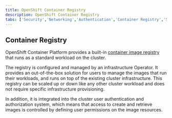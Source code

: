```yaml
---
title: OpenShift Container Registry
description: OpenShift Container Registry
tabs: ['Security','Networking','Authentication','Container Registry','Storage']
---
```


## Container Registry

OpenShift Container Platform provides a built-in [container image registry](https://docs.openshift.com/container-platform/4.5/registry/architecture-component-imageregistry.html) that runs as a standard workload on the cluster.

The registry is configured and managed by an infrastructure Operator.
It provides an out-of-the-box solution for users to manage the images that run their workloads, and runs on top of the existing cluster infrastructure.
This registry can be scaled up or down like any other cluster workload and does not require specific infrastructure provisioning.

In addition, it is integrated into the cluster user authentication and authorization system, which means that access to create and retrieve images is controlled by defining user permissions on the image resources.
